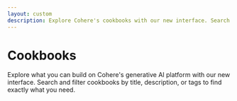 ```yaml
---
layout: custom
description: Explore Cohere's cookbooks with our new interface. Search and filter by title, description, or tags to find the cookbook you need.
---
```




<div className="max-w-7xl mx-auto px-4 sm:px-6 lg:px-8 py-6">
  <div className="max-w-3xl">
    <h1 className="text-3xl font-bold mb-4">Cookbooks</h1>
    <p className="text-gray-600 mb-8">
      Explore what you can build on Cohere's generative AI platform with our new interface. 
      Search and filter cookbooks by title, description, or tags to find exactly what you need.
    </p>
  </div>
  <Cookbooks />
</div> 